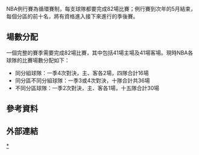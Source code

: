 {{NoteTA|G1=NBA
|1=zh-hans:联盟;
zh-tw:分區;
zh-hk:聯盟}}

NBA例行賽為循環賽制，每支球隊都要完成82場比賽；例行賽到次年的5月結束，每個分區的前十名，將有資格進入接下來進行的季後賽。

== 場數分配 ==

一個完整的賽季需要完成82場比賽，其中包括41場主場及41場客場。現時NBA各球隊的比賽場數分配如下：

*同分組球隊：一季4次對決，主、客各2場，四隊合計16場
*同分區不同分組球隊：一季3或4次對決，十隊合計共36場
*不同分區球隊：一季2次對決，主、客各1場，十五隊合計30場

== 參考資料 ==

== 外部連結 ==

{{NBA}}

{{籃球小作品}}

[[Category:NBA赛季|*]]